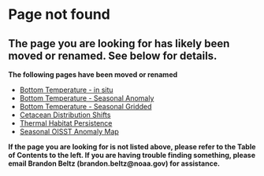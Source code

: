 # Page not found
## The page you are looking for has likely been moved or renamed. See below for details.

**The following pages have been moved or renamed**

- [Bottom Temperature - in situ](https://noaa-edab.github.io/catalog/bottom_temp_insitu.html)
- [Bottom Temperature - Seasonal Anomaly](https://noaa-edab.github.io/catalog/bottom_temp_model_anom.html)
- [Bottom Temperature - Seasonal Gridded](https://noaa-edab.github.io/catalog/bottom_temp_model_gridded.html)
- [Cetacean Distribution Shifts](https://noaa-edab.github.io/catalog/cetacean_dist.html)
- [Thermal Habitat Persistence](https://noaa-edab.github.io/catalog/thermal_habitat_gridded.html)
- [Seasonal OISST Anomaly Map](https://noaa-edab.github.io/catalog/seasonal_oisst_anom_gridded.html)

**If the page you are looking for is not listed above, please refer to the Table of Contents to the left. If you are having trouble finding something, please email Brandon Beltz (brandon.beltz@noaa.gov) for assistance.**